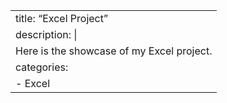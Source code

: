 ---
title: "Excel Project"
description: |
  Here is the showcase of my Excel project.
categories:
  - Excel
---